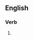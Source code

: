 ==English==

===Verb===
{{head|en|present participle}}

# {{present participle of|caponize|lang=en|nocat=1}}